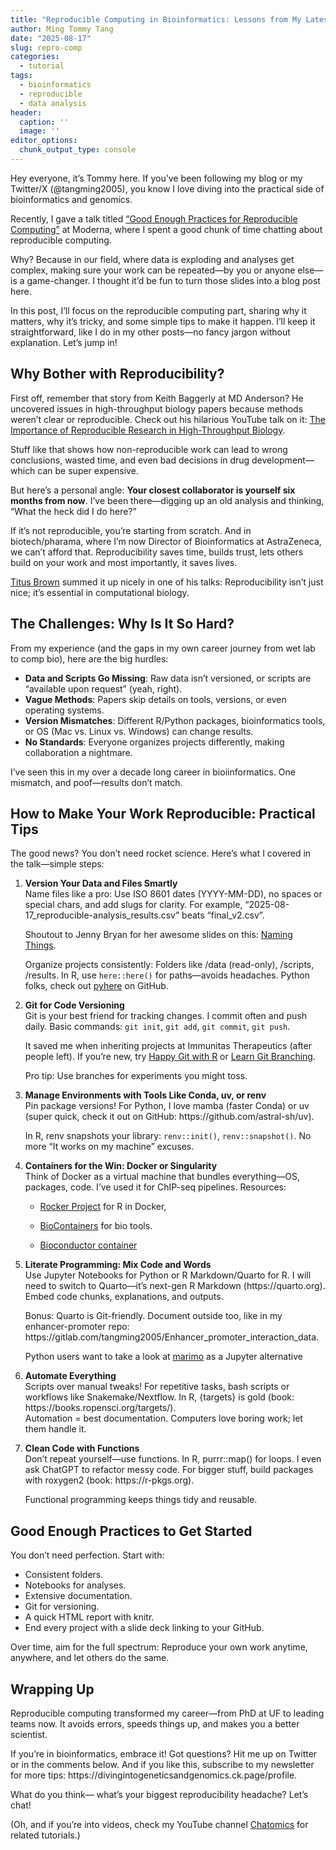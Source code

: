 ```yaml
---
title: "Reproducible Computing in Bioinformatics: Lessons from My Latest Talk"
author: Ming Tommy Tang
date: "2025-08-17"
slug: repro-comp
categories:
  - tutorial
tags:
  - bioinformatics
  - reproducible
  - data analysis
header:
  caption: ''
  image: ''
editor_options: 
  chunk_output_type: console
---
```



Hey everyone, it's Tommy here. If you've been following my blog or my Twitter/X (@tangming2005), you know I love diving into the practical side of bioinformatics and genomics. 

Recently, I gave a talk titled ["Good Enough Practices for Reproducible Computing"](https://divingintogeneticsandgenomics.com/talk/2025-moderna-reproducible/) at Moderna, where I spent a good chunk of time chatting about reproducible computing. 

Why? Because in our field, where data is exploding and analyses get complex, making sure your work can be repeated—by you or anyone else—is a game-changer. I thought it'd be fun to turn those slides into a blog post here.

In this post, I'll focus on the reproducible computing part, sharing why it matters, why it's tricky, and some simple tips to make it happen. I'll keep it straightforward, like I do in my other posts—no fancy jargon without explanation. Let's jump in!

## Why Bother with Reproducibility?

First off, remember that story from Keith Baggerly at MD Anderson? He uncovered issues in high-throughput biology papers because methods weren't clear or reproducible. Check out his hilarious YouTube talk on it: [The Importance of Reproducible Research in High-Throughput Biology](https://www.youtube.com/watch?v=7gYIs7uYbMo). 

Stuff like that shows how non-reproducible work can lead to wrong conclusions, wasted time, and even bad decisions in drug development—which can be super expensive.

But here's a personal angle: **Your closest collaborator is yourself six months from now**. I've been there—digging up an old analysis and thinking, "What the heck did I do here?" 

If it's not reproducible, you're starting from scratch. And in biotech/pharama, where I'm now Director of Bioinformatics at AstraZeneca, we can't afford that. Reproducibility saves time, builds trust, lets others build on your work and most importantly, it saves lives.

[Titus Brown](https://ccah.vetmed.ucdavis.edu/areas-study/genetics/titus-brown-lab) summed it up nicely in one of his talks: Reproducibility isn't just nice; it's essential in computational biology.

## The Challenges: Why Is It So Hard?

From my experience (and the gaps in my own career journey from wet lab to comp bio), here are the big hurdles:

- **Data and Scripts Go Missing**: Raw data isn't versioned, or scripts are "available upon request" (yeah, right).
- **Vague Methods**: Papers skip details on tools, versions, or even operating systems.
- **Version Mismatches**: Different R/Python packages, bioinformatics tools, or OS (Mac vs. Linux vs. Windows) can change results.
- **No Standards**: Everyone organizes projects differently, making collaboration a nightmare.

I've seen this in my over a decade long career in bioiinformatics. One mismatch, and poof—results don't match.

## How to Make Your Work Reproducible: Practical Tips

The good news? You don't need rocket science. Here's what I covered in the talk—simple steps:

1. **Version Your Data and Files Smartly**  
   Name files like a pro: Use ISO 8601 dates (YYYY-MM-DD), no spaces or special chars, and add slugs for clarity. For example, "2025-08-17_reproducible-analysis_results.csv" beats "final_v2.csv".  
   
   Shoutout to Jenny Bryan for her awesome slides on this: [Naming Things](http://www2.stat.duke.edu/~rcs46/lectures_2015/01-markdown-git/slides/naming-slides/naming-slides.pdf).  
   
   Organize projects consistently: Folders like /data (read-only), /scripts, /results. In R, use `here::here()` for paths—avoids headaches. Python folks, check out [pyhere](https://pypi.org/project/pyhere/) on GitHub.

2. **Git for Code Versioning**  
   Git is your best friend for tracking changes. I commit often and push daily. Basic commands: `git init`, `git add`, `git commit`, `git push`.  
   
   It saved me when inheriting projects at Immunitas Therapeutics (after people left). If you're new, try [Happy Git with R](https://happygitwithr.com) or [Learn Git Branching](https://learngitbranching.js.org). 
   
   Pro tip: Use branches for experiments you might toss.

3. **Manage Environments with Tools Like Conda, uv, or renv**  
   Pin package versions! For Python, I love mamba (faster Conda) or uv (super quick, check it out on GitHub: https://github.com/astral-sh/uv).  
   
   In R, renv snapshots your library: `renv::init()`, `renv::snapshot()`. No more "It works on my machine" excuses.

4. **Containers for the Win: Docker or Singularity**  
   Think of Docker as a virtual machine that bundles everything—OS, packages, code. I've used it for ChIP-seq pipelines.
   Resources: 
   
   - [Rocker Project](https://rocker-project.org) for R in Docker, 
   
   - [BioContainers](https://biocontainers.pro/) for bio tools.
   
   - [Bioconductor container](https://www.bioconductor.org/help/docker/)

5. **Literate Programming: Mix Code and Words**  
   Use Jupyter Notebooks for Python or R Markdown/Quarto for R. I will need to switch to Quarto—it's next-gen R Markdown (https://quarto.org). Embed code chunks, explanations, and outputs.  
   
   Bonus: Quarto is Git-friendly. Document outside too, like in my enhancer-promoter repo: https://gitlab.com/tangming2005/Enhancer_promoter_interaction_data.
   
   Python users want to take a look at [marimo](https://marimo.io/) as a Jupyter alternative

6. **Automate Everything**  
   Scripts over manual tweaks! For repetitive tasks, bash scripts or workflows like Snakemake/Nextflow. In R, {targets} is gold (book: https://books.ropensci.org/targets/).  
   Automation = best documentation. Computers love boring work; let them handle it.

7. **Clean Code with Functions**  
   Don't repeat yourself—use functions. In R, purrr::map() for loops. I even ask ChatGPT to refactor messy code. For bigger stuff, build packages with roxygen2 (book: https://r-pkgs.org).  
   
   Functional programming keeps things tidy and reusable.

## Good Enough Practices to Get Started

You don't need perfection. Start with: 

- Consistent folders.  
- Notebooks for analyses.  
- Extensive documentation.
- Git for versioning.  
- A quick HTML report with knitr.  
- End every project with a slide deck linking to your GitHub.  

Over time, aim for the full spectrum: Reproduce your own work anytime, anywhere, and let others do the same.

## Wrapping Up

Reproducible computing transformed my career—from PhD at UF to leading teams now. It avoids errors, speeds things up, and makes you a better scientist. 

If you're in bioinformatics, embrace it! Got questions? Hit me up on Twitter or in the comments below. And if you like this, subscribe to my newsletter for more tips: https://divingintogeneticsandgenomics.ck.page/profile.

What do you think— what's your biggest reproducibility headache? Let's chat!

(Oh, and if you're into videos, check my YouTube channel [Chatomics](https://www.youtube.com/@chatomics) for related tutorials.)